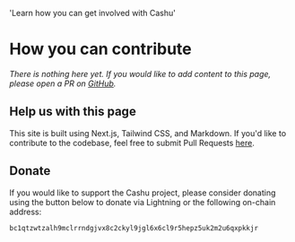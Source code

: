 
  'Learn how you can get involved with Cashu'

# How you can contribute

_There is nothing here yet. If you would like to add content to this page, please open a PR on [GitHub](https://github.com/cashubtc/cashu.space)._

## Help us with this page

This site is built using Next.js, Tailwind CSS, and Markdown. If you'd like to contribute to the codebase, feel free to submit Pull Requests [here](https://github.com/cashubtc/cashu.space).

## Donate

If you would like to support the Cashu project, please consider donating using the button below to donate via Lightning or the following on-chain address:

```
bc1qtzwtzalh9mclrrndgjvx8c2ckyl9jgl6x6cl9r5hepz5uk2m2u6qxpkkjr
```

<DonateButton />
